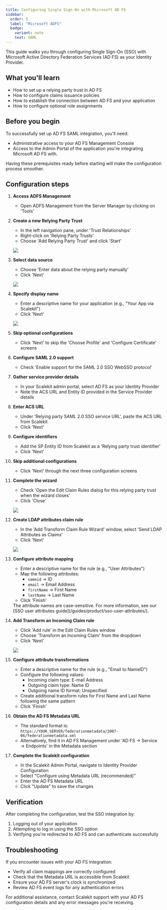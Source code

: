 ```yaml
---
title: Configuring Single Sign-On with Microsoft AD FS
sidebar:
  order: 5
  label: "Microsoft ADFS"
  badge:
    variant: note
    text: SAML
---
```



This guide walks you through configuring Single Sign-On (SSO) with Microsoft Active Directory Federation Services (AD FS) as your Identity Provider.

## What you'll learn

- How to set up a relying party trust in AD FS
- How to configure claims issuance policies
- How to establish the connection between AD FS and your application
- How to configure optional role assignments

## Before you begin

To successfully set up AD FS SAML integration, you'll need:

- Administrative access to your AD FS Management Console
- Access to the Admin Portal of the application you're integrating Microsoft AD FS with.

<Aside type="tip">
  Having these prerequisites ready before starting will make the configuration process smoother.
</Aside>

## Configuration steps

<Steps>

1. **Access ADFS Management**
   - Open ADFS Management from the Server Manager by clicking on 'Tools'

2. **Create a new Relying Party Trust**
   - In the left navigation pane, under 'Trust Relationships'
   - Right-click on 'Relying Party Trusts'
   - Choose 'Add Relying Party Trust' and click 'Start'

   ![](@/assets/docs/guides/sso-integrations/microsoft-ad-fs/0.png)

3. **Select data source**
   - Choose 'Enter data about the relying party manually'
   - Click 'Next'

   ![](@/assets/docs/guides/sso-integrations/microsoft-ad-fs/1.png)

4. **Specify display name**
   - Enter a descriptive name for your application (e.g., "Your App via Scalekit")
   - Click 'Next'

   ![](@/assets/docs/guides/sso-integrations/microsoft-ad-fs/2.png)

5. **Skip optional configurations**
   - Click 'Next' to skip the 'Choose Profile' and 'Configure Certificate' screens

6. **Configure SAML 2.0 support**
   - Check 'Enable support for the SAML 2.0 SSO WebSSO protocol'

7. **Gather service provider details**
   - In your Scalekit admin portal, select AD FS as your Identity Provider
   - Note the ACS URL and Entity ID provided in the Service Provider details

8. **Enter ACS URL**
   - Under 'Relying party SAML 2.0 SSO service URL', paste the ACS URL from Scalekit
   - Click 'Next'

9. **Configure identifiers**
   - Add the SP Entity ID from Scalekit as a 'Relying party trust identifier'
   - Click 'Next'

10. **Skip additional configurations**
    - Click 'Next' through the next three configuration screens

11. **Complete the wizard**
    - Check 'Open the Edit Claim Rules dialog for this relying party trust when the wizard closes'
    - Click 'Close'

    ![](@/assets/docs/guides/sso-integrations/microsoft-ad-fs/4.png)

12. **Create LDAP attributes claim rule**
    - In the 'Add Transform Claim Rule Wizard' window, select 'Send LDAP Attributes as Claims'
    - Click 'Next'

    ![](@/assets/docs/guides/sso-integrations/microsoft-ad-fs/5.png)

13. **Configure attribute mapping**
    - Enter a descriptive name for the rule (e.g., "User Attributes")
    - Map the following attributes:
      - `nameid` → ID
      - `email` → Email Address
      - `firstName` → First Name
      - `lastName` → Last Name
    - Click 'Finish'

    <Aside type="note">
      The attribute names are case-sensitive. For more information, see our [SSO user attributes guide](/guides/product/sso-user-attributes/).
    </Aside>

14. **Add Transform an Incoming Claim rule**
    - Click 'Add rule' in the Edit Claim Rules window
    - Choose 'Transform an Incoming Claim' from the dropdown
    - Click 'Next'

    ![](@/assets/docs/guides/sso-integrations/microsoft-ad-fs/6.png)

15. **Configure attribute transformations**
    - Enter a descriptive name for the rule (e.g., "Email to NameID")
    - Configure the following values:
      - Incoming claim type: E-mail Address
      - Outgoing claim type: Name ID
      - Outgoing name ID format: Unspecified
    - Create additional transform rules for First Name and Last Name following the same pattern
    - Click 'Finish'

16. **Obtain the AD FS Metadata URL**
    - The standard format is: `https://YOUR_SERVER/federationmetadata/2007-06/federationmetadata.xml`
    - Alternatively, find it in AD FS Management under 'AD FS → Service → Endpoints' in the Metadata section

17. **Complete the Scalekit configuration**
    - In the Scalekit Admin Portal, navigate to Identity Provider Configuration
    - Select "Configure using Metadata URL (recommended)"
    - Enter the AD FS Metadata URL
    - Click "Update" to save the changes

</Steps>

## Verification

After completing the configuration, test the SSO integration by:

1. Logging out of your application
2. Attempting to log in using the SSO option
3. Verifying you're redirected to AD FS and can authenticate successfully

## Troubleshooting

If you encounter issues with your AD FS integration:

- Verify all claim mappings are correctly configured
- Check that the Metadata URL is accessible from Scalekit
- Ensure your AD FS server's clock is synchronized
- Review AD FS event logs for any authentication errors

<Aside type="tip">
  For additional assistance, contact Scalekit support with your AD FS configuration details and any error messages you're receiving.
</Aside>
